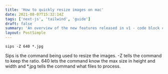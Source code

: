 ```yaml
---
title: 'How to quickly resize images on mac'
date: 2021-08-07T15:32:14Z
tags: ['next-js', 'tailwind', 'guide']
draft: false
summary: 'An overview of the new features released in v1 - code block copy, multiple authors, frontmatter layout and more'
layout: PostSimple
---
```


```
sips -Z 640 *.jpg
```

Sips is the command being used to resize the images. -Z tells the command to keep the ratio. 640 lets the command know the max size in height and width and \*.jpg tells the command what files to process.
